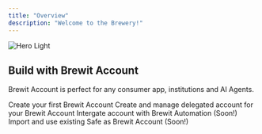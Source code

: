 ```yaml
---
title: "Overview"
description: "Welcome to the Brewery!"
---
```


<img
  src="/images/build.png"
  alt="Hero Light"
/>


## Build with Brewit Account

Brewit Account is perfect for any consumer app, institutions and AI Agents.


<CardGroup cols="2">
  <Card title="Create Account" icon="user" iconType="duotone" href="/build/account">
    Create your first Brewit Account
  </Card>
  <Card title="Delegated Account" icon="arrow-right-arrow-left" iconType="duotone" href="/build/delegated-account">
    Create and manage delegated account for your Brewit Account
  </Card>
  <Card title="Setup Automation" icon="shield-check" iconType="duotone">
    Intergate account with Brewit Automation (Soon!)
  </Card>
  <Card title="Import existing Safe" icon="user-group" iconType="duotone">
    Import and use existing Safe as Brewit Account (Soon!)
  </Card>
</CardGroup>
